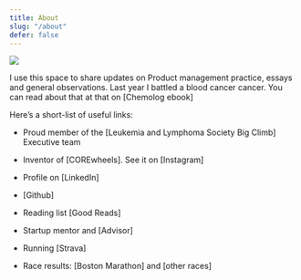```yaml
---
title: About
slug: "/about"
defer: false
---
```

![](./arihead.jpg) 

I use this space to share updates on Product management practice, essays and general observations. Last year I battled a blood cancer cancer. You can read about that at that on [Chemolog ebook]

Here’s a short-list of useful links:
* Proud member of the [Leukemia and Lymphoma Society Big Climb] Executive team

* Inventor of [COREwheels]. See it on [Instagram] 
* Profile on [LinkedIn]
* [Github]
* Reading list [Good Reads]
* Startup mentor and [Advisor]
* Running [Strava]
* Race results: [Boston Marathon] and [other races]